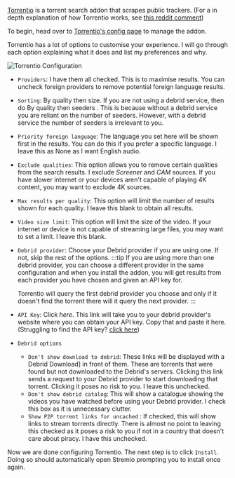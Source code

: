 
<AddonTemplate id="torrentio" source="https://github.com/TheBeastLT/torrentio-scraper" manifest="https://torrentio.strem.fun/manifest.json" configurable={true}/> 

[Torrentio](https://github.com/TheBeastLT/torrentio-scraper) is a torrent search addon that scrapes public trackers. (For a in depth explanation of how Torrentio works, see [this reddit comment](https://www.reddit.com/r/StremioAddons/comments/19fmjlp/comment/kjlnwru/))

To begin, head over to [Torrentio's config page](https://torrentio.strem.fun/configure) to manage the addon.

Torrentio has a lot of options to customise your experience. I will go through each option explaining what it does and list my preferences and why.

![Torrentio Configuration](../img/torrentio_setup.png)

- `Providers`: I have them all checked. This is to maximise results. You can uncheck foreign providers to remove potential foreign language results.
- `Sorting`: By quality then size. If you are not using a debrid service, then do By quality then seeders . This is because without a debrid service you are reliant on the number of seeders. However, with a debrid service the number of seeders is irrelevant to you.
- `Priority foreign language`: The language you set here will be shown first in the results. You can do this if you prefer a specific language. I leave this as None as I want English audio. 
- `Exclude qualities`: This option allows you to remove certain qualities from the search results. I exclude *Screener* and *CAM* sources. If you have slower internet or your devices aren't capable of playing 4K content, you may want to exclude 4K sources.
- `Max results per quality`: This option will limit the number of results shown for each quality. I leave this blank to obtain all results.
- `Video size limit`: This option will limit the size of the video. If your internet or device is not capable of streaming large files, you may want to set a limit. I leave this blank.
- `Debrid provider`: Choose your Debrid provider if you are using one. If not, skip the rest of the options.
    :::tip
    If you are using more than one debrid provider, you can choose a different provider in the same configuration and when you install the addon, you will get results from each provider you have chosen and given an API key for.

    Torrentio will query the first debrid provider you choose and only if it doesn't find the torrent there will it query the next provider.
    :::
- `API Key`: Click *here*. This link will take you to your debrid provider's website where you can obtain your API key. Copy that and paste it here. (Struggling to find the API key? [click here](faq#where-can-i-find-my-debrid-api-key))
- `Debrid options`
    - `Don't show download to debrid`: These links will be displayed with a Debrid Download] in front of them. 
        These are torrents that were found but not downloaded to the Debrid's servers. 
        Clicking this link sends a request to your Debrid provider to start downloading that torrent. 
        Clicking it poses no risk to you. I leave this unchecked.
    - `Don't show debrid catalog`: This will show a catalogue showing the videos you have watched before using your Debrid provider. 
                                    I check this box as it is unnecessary clutter.
    - `Show P2P torrent links for uncached` :  If checked, this will show links to stream torrents directly. 
                                                There is almost no point to leaving this checked as it poses a risk to you if not in a country that doesn't care about piracy. 
                                                I have this unchecked.

Now we are done configuring Torrentio. 
The next step is to click `Install`. 
Doing so should automatically open Stremio prompting you to install once again.